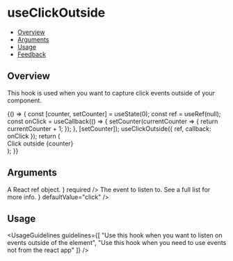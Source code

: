 
<Meta title="Hooks/useClickOutside" />

# useClickOutside

- [Overview](#overview)
- [Arguments](#arguments)
- [Usage](#usage)
- [Feedback](#feedback)

## Overview

This hook is used when you want to capture click events outside of your component.

<Canvas>
  <Story name="Overview">
    {() => {
      const [counter, setCounter] = useState(0);
      const ref = useRef(null);
      const onClick = useCallback(() => {
        setCounter(currentCounter => {
          return currentCounter + 1;
        });
      }, [setCounter]);
      useClickOutside({ ref, callback: onClick });
      return (
        <div className="hooks-reference-element" ref={ref}>
          Click outside {counter}
        </div>
      );
    }}
  </Story>
</Canvas>

## Arguments

<FunctionArguments>
  <FunctionArgument name="options" type="Object">
    <FunctionArgument
      name="ref"
      type="React.MutableRefObject"
      description={
        <>
          A React
          <Link href="https://reactjs.org/docs/hooks-reference.html#useref">
            ref
          </Link>
          object.
        </>
      }
      required
    />
    <FunctionArgument
      name="callback"
      type="(value: string) => void"
      description="Callback function to execute on outside clicks."
      required
    />
    <FunctionArgument
      name="eventName"
      type="keyof HTMLElementEventMap | string"
      description={
        <>
          The event to listen to. See
          <Link href="https://developer.mozilla.org/en-US/docs/Web/Events">
            a full list
          </Link>
          for more info.
        </>
      }
      defaultValue="click"
    />
  </FunctionArgument>
</FunctionArguments>

## Usage

<UsageGuidelines
  guidelines={[
    "Use this hook when you want to listen on events outside of the element",
    "Use this hook when you need to use events not from the react app"
  ]}
/>
